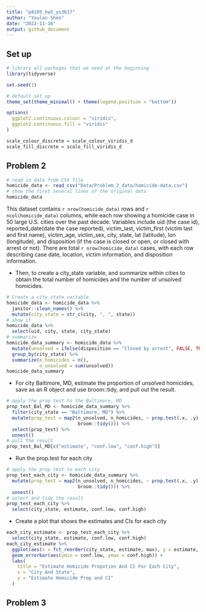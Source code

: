 ```yaml
---
title: "p8105_hw5_ys3637"
author: "Youlan Shen"
date: "2022-11-16"
output: github_document
---
```

## Set up

```r
# library all packages that we need at the beginning
library(tidyverse)

set.seed(1)

# default set up
theme_set(theme_minimal() + theme(legend.position = "bottom"))

options(
  ggplot2.continuous.colour = "viridis",
  ggplot2.continuous.fill = "viridis"
)

scale_colour_discrete = scale_colour_viridis_d
scale_fill_discrete = scale_fill_viridis_d
```

## Problem 2

```r
# read in data from CSV file
homicide_data <- read_csv("Data/Problem_2_data/homicide-data.csv")
# show the first several lines of the original data
homicide_data
```

This dataset contains `r nrow(homicide_data)` rows and `r ncol(homicide_data)` columns, while each row showing a homicide case in 50 large U.S. cities over the past decade. Variables include uid (the case id), reported_date(date the case reported), victim_last, victim_first (victim last and first name), victim_age, victim_sex, city, state, lat (latitude), lon (longitude), and disposition (if the case is closed or open, or closed with arrest or not). There are total `r nrow(homicide_data)` cases, with each row describing case date, location, victim information, and disposition information.

* Then, to create a city_state variable, and summarize within cities to obtain the total number of homicides and the number of unsolved homicides.

```r
# Create a city_state variable
homicide_data <- homicide_data %>% 
  janitor::clean_names() %>% 
  mutate(city_state = str_c(city, ", ", state))
# show it
homicide_data %>% 
  select(uid, city, state, city_state)
# summarize
homicide_data_summary <- homicide_data %>% 
  mutate(unsolved = ifelse(disposition == "Closed by arrest", FALSE, TRUE)) %>% 
  group_by(city_state) %>% 
  summarize(n_homicides = n(),
            n_unsolved = sum(unsolved))
homicide_data_summary
```

* For city Baltimore, MD, estimate the proportion of unsolved homicides, save as an R object and use broom::tidy, and pull out the result.

```r
# apply the prop test to the Baltimore, MD
prop_test_Bal_MD <- homicide_data_summary %>% 
  filter(city_state == "Baltimore, MD") %>% 
  mutate(prop_test = map2(n_unsolved, n_homicides, ~ prop.test(.x, .y) %>% 
                          broom::tidy())) %>% 
  select(prop_test) %>% 
  unnest()
# pull the result
prop_test_Bal_MD[c("estimate", "conf.low", "conf.high")]
```

* Run the prop.test for each city

```r
# apply the prop test to each city
prop_test_each_city <- homicide_data_summary %>% 
  mutate(prop_test = map2(n_unsolved, n_homicides, ~ prop.test(.x, .y) %>% 
                          broom::tidy())) %>% 
  unnest()
# select and tidy the result
prop_test_each_city %>% 
  select(city_state, estimate, conf.low, conf.high)
```

* Create a plot that shows the estimates and CIs for each city

```r
each_city_estimate <- prop_test_each_city %>% 
  select(city_state, estimate, conf.low, conf.high)
each_city_estimate %>% 
  ggplot(aes(x = fct_reorder(city_state, estimate, max), y = estimate, color = city_state)) + 
  geom_errorbar(aes(ymin = conf.low, ymax = conf.high)) +
  labs(
    title = "Estimate Homicide Propotion And CI For Each City",
    x = "City And State",
    y = "Estimate Homicide Prop and CI"
  )
```

## Problem 3










